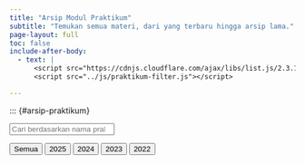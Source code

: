 ```yaml
---
title: "Arsip Modul Praktikum"
subtitle: "Temukan semua materi, dari yang terbaru hingga arsip lama."
page-layout: full
toc: false
include-after-body:
  - text: |
      <script src="https://cdnjs.cloudflare.com/ajax/libs/list.js/2.3.1/list.min.js"></script>
      <script src="../js/praktikum-filter.js"></script>

---
```


::: {#arsip-praktikum}

::: {.grid}
::: {.g-col-12 .g-col-md-6 .mb-2}
<input type="search" class="form-control form-control-lg search" placeholder="Cari berdasarkan nama praktikum..." />
:::
::: {.g-col-12 .g-col-md-6 .text-md-end}
<div class="btn-group" role="group" aria-label="Filter Praktikum">
  <button type="button" class="btn btn-outline-primary filter-btn active" data-filter="all" onclick="filterPraktikum(this)">Semua</button>
  <button type="button" class="btn btn-outline-primary filter-btn" data-filter="2025" onclick="filterPraktikum(this)">2025</button>
  <button type="button" class="btn btn-outline-primary filter-btn" data-filter="2024" onclick="filterPraktikum(this)">2024</button>
  <button type="button" class="btn btn-outline-primary filter-btn" data-filter="2023" onclick="filterPraktikum(this)">2023</button>
  <button type="button" class="btn btn-outline-primary filter-btn" data-filter="2022" onclick="filterPraktikum(this)">2022</button>
</div>
:::
:::

<div class="list grid g-3 kartu_matkul"></div>
<script src="./praktikum/script.js"></script>